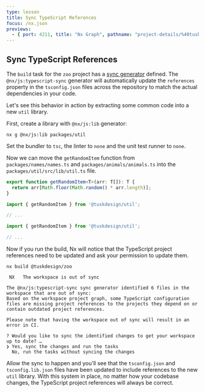```yaml
---
type: lesson
title: Sync TypeScript References
focus: /nx.json
previews:
  - { port: 4211, title: "Nx Graph", pathname: "project-details/%40tuskdesign%2Fzoo" }
---
```


## Sync TypeScript References

The `build` task for the `zoo` project has a [sync generator](/concepts/sync-generators) defined. The `@nx/js:typescript-sync` generator will automatically update the `references` property in the `tsconfig.json` files across the repository to match the actual dependencies in your code.

Let's see this behavior in action by extracting some common code into a new `util` library.

First, create a library with `@nx/js:lib` generator:

```shell
nx g @nx/js:lib packages/util
```

Set the bundler to `tsc`, the linter to `none` and the unit test runner to `none`.

Now we can move the `getRandomItem` function from `packages/names/names.ts` and `packages/animals/animals.ts` into the `packages/util/src/lib/util.ts` file.

```ts title="packages/util/src/lib/util.ts"
export function getRandomItem<T>(arr: T[]): T {
  return arr[Math.floor(Math.random() * arr.length)];
}
```

```ts title="packages/animals/animals.ts"
import { getRandomItem } from '@tuskdesign/util';

// ...
```

```ts title="packages/names/names.ts"
import { getRandomItem } from '@tuskdesign/util';

// ...
```

Now if you run the build, Nx will notice that the TypeScript project references need to be updated and ask your permission to update them.

```shell
nx build @tuskdesign/zoo
```

```text
 NX   The workspace is out of sync

The @nx/js:typescript-sync sync generator identified 6 files in the workspace that are out of sync:
Based on the workspace project graph, some TypeScript configuration files are missing project references to the projects they depend on or contain outdated project references.

Please note that having the workspace out of sync will result in an error in CI.

? Would you like to sync the identified changes to get your workspace up to date? …
❯ Yes, sync the changes and run the tasks
  No, run the tasks without syncing the changes
```

Allow the sync to happen and you'll see that the `tsconfig.json` and `tsconfig.lib.json` files have been updated to include references to the new `util` library. With this system in place, no matter how your codebase changes, the TypeScript project references will always be correct.
